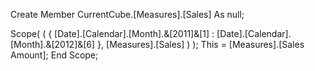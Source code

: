 Create Member CurrentCube.[Measures].[Sales] As null;

Scope( ( { [Date].[Calendar].[Month].&[2011]&[1] : [Date].[Calendar].[Month].&[2012]&[6] },
         [Measures].[Sales] ) );
    This = [Measures].[Sales Amount];
End Scope;
